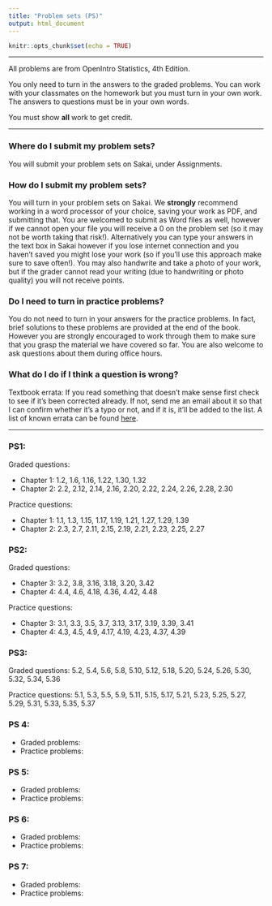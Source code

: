 ```yaml
---
title: "Problem sets (PS)"
output: html_document
---
```


```r
knitr::opts_chunk$set(echo = TRUE)
```

---- 

All problems are from OpenIntro Statistics, 4th Edition. 

You only need to turn in the answers to the graded problems. You can work with your classmates on the homework but you must turn in your own work. The answers to questions must be in your own words.

You must show **all** work to get credit. 

--- 

### Where do I submit my problem sets?

You will submit your problem sets on Sakai, under Assignments.

### How do I submit my problem sets?

You will turn in your problem sets on Sakai. We **strongly** recommend working in a word processor of your choice, saving your work as PDF, and submitting that. You are welcomed to submit as Word files as well, however if we cannot open your file you will receive a 0 on the problem set (so it may not be worth taking that risk!). Alternatively you can type your answers in the text box in Sakai however if you lose internet connection and you haven't saved you might lose your work (so if you'll use this approach make sure to save often!). You may also handwrite and take a photo of your work, but if the grader cannot read your writing (due to handwriting or photo quality) you will not receive points.

### Do I need to turn in practice problems?

You do not need to turn in your answers for the practice problems. In fact, brief solutions  to these problems are provided at the end of the book. However you are strongly encouraged to work through them to make sure that you grasp the material we have covered so far. You are also welcome to ask questions about them during office hours.

### What do I do if I think a question is wrong?

Textbook errata: If you read something that doesn't make sense first check to see if it's been corrected already. If not, send me an email about it so that I can confirm whether it's a typo or not, and if it is, it'll be added to the list. A list of known errata can be found [here](https://docs.google.com/spreadsheets/u/1/d/1qifH8VDF0p3xVaFrnOAdmX5MLVODAw6JqeAS8OinUs4/htmlview).

---

### PS1:

Graded questions: 

* Chapter 1: 1.2, 1.6, 1.16, 1.22, 1.30, 1.32
* Chapter 2: 2.2, 2.12, 2.14, 2.16, 2.20, 2.22, 2.24, 2.26, 2.28, 2.30

Practice questions: 

* Chapter 1: 1.1, 1.3, 1.15, 1.17, 1.19, 1.21, 1.27, 1.29, 1.39
* Chapter 2: 2.3, 2.7, 2.11, 2.15, 2.19, 2.21, 2.23, 2.25, 2.27

### PS2:

Graded questions: 

* Chapter 3: 3.2, 3.8, 3.16, 3.18, 3.20, 3.42
* Chapter 4: 4.4, 4.6, 4.18, 4.36, 4.42, 4.48

Practice questions: 

* Chapter 3: 3.1, 3.3, 3.5, 3.7, 3.13, 3.17, 3.19, 3.39, 3.41
* Chapter 4: 4.3, 4.5, 4.9, 4.17, 4.19, 4.23, 4.37, 4.39

### PS3:

Graded questions: 5.2, 5.4, 5.6, 5.8, 5.10, 5.12, 5.18, 5.20, 5.24, 5.26, 5.30, 5.32, 5.34, 5.36

Practice questions: 5.1, 5.3, 5.5, 5.9, 5.11, 5.15, 5.17, 5.21, 5.23, 5.25, 5.27, 5.29, 5.31, 5.33, 5.35, 5.37

### PS 4:

* Graded problems: 
* Practice problems: 

### PS 5:

* Graded problems: 
* Practice problems: 

### PS 6:

* Graded problems: 
* Practice problems: 
  
### PS 7:

* Graded problems: 
* Practice problems: 

  